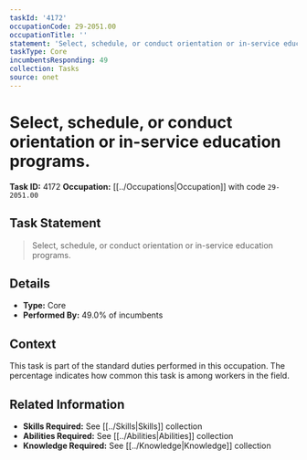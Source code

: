 ```yaml
---
taskId: '4172'
occupationCode: 29-2051.00
occupationTitle: ''
statement: 'Select, schedule, or conduct orientation or in-service education programs.'
taskType: Core
incumbentsResponding: 49
collection: Tasks
source: onet
---
```

# Select, schedule, or conduct orientation or in-service education programs.

**Task ID:** 4172
**Occupation:** [[../Occupations|Occupation]] with code `29-2051.00`

## Task Statement

> Select, schedule, or conduct orientation or in-service education programs.

## Details

- **Type:** Core
- **Performed By:** 49.0% of incumbents

## Context

This task is part of the standard duties performed in this occupation. The percentage indicates how common this task is among workers in the field.

## Related Information

- **Skills Required:** See [[../Skills|Skills]] collection
- **Abilities Required:** See [[../Abilities|Abilities]] collection
- **Knowledge Required:** See [[../Knowledge|Knowledge]] collection
